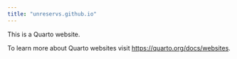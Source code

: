 ```yaml
---
title: "unreservs.github.io"
---
```


This is a Quarto website.

To learn more about Quarto websites visit <https://quarto.org/docs/websites>.
